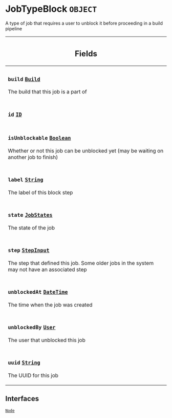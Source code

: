 <!--
  _____   ____    _   _  ____ _______   ______ _____ _____ _______
  |  __  / __   |  | |/ __ __   __| |  ____|  __ _   _|__   __|
  | |  | | |  | | |  | | |  | | | |    | |__  | |  | || |    | |
  | |  | | |  | | | . ` | |  | | | |    |  __| | |  | || |    | |
  | |__| | |__| | | |  | |__| | | |    | |____| |__| || |_   | |
  |_____/ ____/  |_| _|____/  |_|    |______|_____/_____|  |_|
  This file is auto-generated by script/generate_graphql_api_content.sh,
  please build the schema.json by running `rails api:graph:export`
  with https://github.com/buildkite/buildkite/,
  replace the content in data/graphql_data_schema.json
  and run the generation script `./scripts/generate-graphql-api-content.sh`.
-->
<!-- vale off -->
<h1 class="has-pills" data-algolia-exclude>
  JobTypeBlock
  <span class="pill pill--object pill--normal-case pill--large"><code>OBJECT</code></span>
</h1>
<!-- vale on -->

<p>
  A type of job that requires a user to unblock it before proceeding in a build
  pipeline
</p>

<table class="responsive-table responsive-table--single-column-rows">
  <thead>
    <th>
      <h2 data-algolia-exclude>Fields</h2>
    </th>
  </thead>
  <tbody>
    <tr>
      <td>
        <h3 class="is-small has-pills">
          <code>build</code>
          <a
            href="/docs/apis/graphql/schemas/object/build"
            class="pill pill--object pill--normal-case pill--medium"
            title="Go to OBJECT Build"
          >
            <code>Build</code>
          </a>
        </h3>
        <p>The build that this job is a part of</p>
      </td>
    </tr>
    <tr>
      <td>
        <h3 class="is-small has-pills">
          <code>id</code>
          <a
            href="/docs/apis/graphql/schemas/scalar/id"
            class="pill pill--scalar pill--normal-case pill--medium"
            title="Go to SCALAR ID"
          >
            <code>ID</code>
          </a>
        </h3>
      </td>
    </tr>
    <tr>
      <td>
        <h3 class="is-small has-pills">
          <code>isUnblockable</code>
          <a
            href="/docs/apis/graphql/schemas/scalar/boolean"
            class="pill pill--scalar pill--normal-case pill--medium"
            title="Go to SCALAR Boolean"
          >
            <code>Boolean</code>
          </a>
        </h3>
        <p>
          Whether or not this job can be unblocked yet (may be waiting on
          another job to finish)
        </p>
      </td>
    </tr>
    <tr>
      <td>
        <h3 class="is-small has-pills">
          <code>label</code>
          <a
            href="/docs/apis/graphql/schemas/scalar/string"
            class="pill pill--scalar pill--normal-case pill--medium"
            title="Go to SCALAR String"
          >
            <code>String</code>
          </a>
        </h3>
        <p>The label of this block step</p>
      </td>
    </tr>
    <tr>
      <td>
        <h3 class="is-small has-pills">
          <code>state</code>
          <a
            href="/docs/apis/graphql/schemas/enum/jobstates"
            class="pill pill--enum pill--normal-case pill--medium"
            title="Go to ENUM JobStates"
          >
            <code>JobStates</code>
          </a>
        </h3>
        <p>The state of the job</p>
      </td>
    </tr>
    <tr>
      <td>
        <h3 class="is-small has-pills">
          <code>step</code>
          <a
            href="/docs/apis/graphql/schemas/object/stepinput"
            class="pill pill--object pill--normal-case pill--medium"
            title="Go to OBJECT StepInput"
          >
            <code>StepInput</code>
          </a>
        </h3>
        <p>
          The step that defined this job. Some older jobs in the system may not
          have an associated step
        </p>
      </td>
    </tr>
    <tr>
      <td>
        <h3 class="is-small has-pills">
          <code>unblockedAt</code>
          <a
            href="/docs/apis/graphql/schemas/scalar/datetime"
            class="pill pill--scalar pill--normal-case pill--medium"
            title="Go to SCALAR DateTime"
          >
            <code>DateTime</code>
          </a>
        </h3>
        <p>The time when the job was created</p>
      </td>
    </tr>
    <tr>
      <td>
        <h3 class="is-small has-pills">
          <code>unblockedBy</code>
          <a
            href="/docs/apis/graphql/schemas/object/user"
            class="pill pill--object pill--normal-case pill--medium"
            title="Go to OBJECT User"
          >
            <code>User</code>
          </a>
        </h3>
        <p>The user that unblocked this job</p>
      </td>
    </tr>
    <tr>
      <td>
        <h3 class="is-small has-pills">
          <code>uuid</code>
          <a
            href="/docs/apis/graphql/schemas/scalar/string"
            class="pill pill--scalar pill--normal-case pill--medium"
            title="Go to SCALAR String"
          >
            <code>String</code>
          </a>
        </h3>
        <p>The UUID for this job</p>
      </td>
    </tr>
  </tbody>
</table>

<h2 data-algolia-exclude>Interfaces</h2>
<a
  href="/docs/apis/graphql/schemas/interface/node"
  class="pill pill--interface pill--normal-case pill--large"
  title="Go to INTERFACE Node"
>
  <code>Node</code>
</a>

